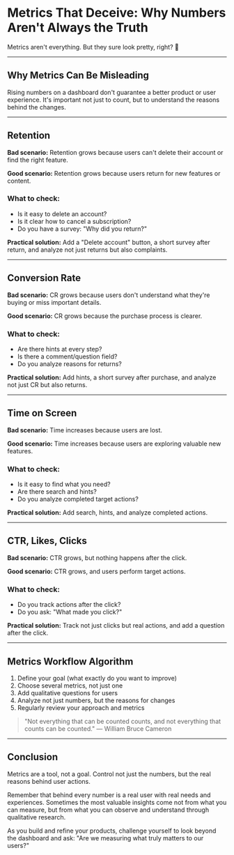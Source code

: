 <Cover
  src="/image.png"
  alt="Analytics dashboard with charts and metrics"
  caption="Analytics dashboard with charts and metrics"
/>

# Metrics That Deceive: Why Numbers Aren't Always the Truth

Metrics aren't everything. But they sure look pretty, right? 🙂

---

## Why Metrics Can Be Misleading

Rising numbers on a dashboard don't guarantee a better product or user experience. It's important not just to count, but to understand the reasons behind the changes.

---

## Retention

**Bad scenario:** Retention grows because users can't delete their account or find the right feature.

**Good scenario:** Retention grows because users return for new features or content.

### What to check:
- Is it easy to delete an account?
- Is it clear how to cancel a subscription?
- Do you have a survey: "Why did you return?"

**Practical solution:** Add a "Delete account" button, a short survey after return, and analyze not just returns but also complaints.

---

## Conversion Rate

**Bad scenario:** CR grows because users don't understand what they're buying or miss important details.

**Good scenario:** CR grows because the purchase process is clearer.

### What to check:
- Are there hints at every step?
- Is there a comment/question field?
- Do you analyze reasons for returns?

**Practical solution:** Add hints, a short survey after purchase, and analyze not just CR but also returns.

---

## Time on Screen

**Bad scenario:** Time increases because users are lost.

**Good scenario:** Time increases because users are exploring valuable new features.

### What to check:
- Is it easy to find what you need?
- Are there search and hints?
- Do you analyze completed target actions?

**Practical solution:** Add search, hints, and analyze completed actions.

---

## CTR, Likes, Clicks

**Bad scenario:** CTR grows, but nothing happens after the click.

**Good scenario:** CTR grows, and users perform target actions.

### What to check:
- Do you track actions after the click?
- Do you ask: "What made you click?"

**Practical solution:** Track not just clicks but real actions, and add a question after the click.

---

## Metrics Workflow Algorithm

1. Define your goal (what exactly do you want to improve)
2. Choose several metrics, not just one
3. Add qualitative questions for users
4. Analyze not just numbers, but the reasons for changes
5. Regularly review your approach and metrics

> "Not everything that can be counted counts, and not everything that counts can be counted." — William Bruce Cameron

---

## Conclusion

Metrics are a tool, not a goal. Control not just the numbers, but the real reasons behind user actions.

Remember that behind every number is a real user with real needs and experiences. Sometimes the most valuable insights come not from what you can measure, but from what you can observe and understand through qualitative research.

As you build and refine your products, challenge yourself to look beyond the dashboard and ask: "Are we measuring what truly matters to our users?" 